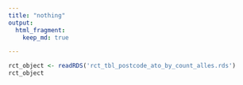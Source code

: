 ```yaml
---
title: "nothing"
output:
  html_fragment:
    keep_md: true

---
```


```r
rct_object <- readRDS('rct_tbl_postcode_ato_by_count_alles.rds')
rct_object
```
